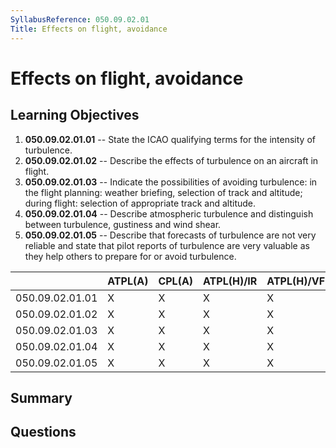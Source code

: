 ```yaml
---
SyllabusReference: 050.09.02.01
Title: Effects on flight, avoidance
---
```


# Effects on flight, avoidance

## Learning Objectives

1. **050.09.02.01.01** -- State the ICAO qualifying terms for the intensity of
   turbulence.
2. **050.09.02.01.02** -- Describe the effects of turbulence on an aircraft in
   flight.
3. **050.09.02.01.03** -- Indicate the possibilities of avoiding turbulence: in
   the flight planning: weather briefing, selection of track and altitude;
   during flight: selection of appropriate track and altitude.
4. **050.09.02.01.04** -- Describe atmospheric turbulence and distinguish between
   turbulence, gustiness and wind shear.
5. **050.09.02.01.05** -- Describe that forecasts of turbulence are not very
   reliable and state that pilot reports of turbulence are very valuable as they
   help others to prepare for or avoid turbulence.

|                 | ATPL(A) | CPL(A) | ATPL(H)/IR | ATPL(H)/VFR | CPL(H) | IR  | CBIR(A) |
| --------------- | ------- | ------ | ---------- | ----------- | ------ | --- | ------- |
| 050.09.02.01.01 | X       | X      | X          | X           | X      | X   | X       |
| 050.09.02.01.02 | X       | X      | X          | X           | X      | X   | X       |
| 050.09.02.01.03 | X       | X      | X          | X           | X      | X   | X       |
| 050.09.02.01.04 | X       | X      | X          | X           | X      | X   | X       |
| 050.09.02.01.05 | X       | X      | X          | X           | X      | X   | X       |

## Summary

## Questions
